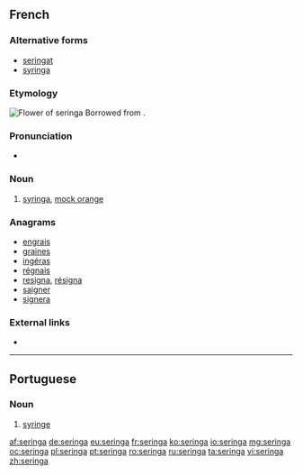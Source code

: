 ==French==

===Alternative forms===
* [[seringat]]
* [[syringa]]

===Etymology===
[[File:Philadelphus_coronarius_MHNT.jpg|thumb|Flower of seringa]]
Borrowed from {{etyl|la|fr}} {{term|syringa|lang=la}}.

===Pronunciation===
* {{IPA|/s(ə)ʁɛ̃ɡa/|lang=fr}}

===Noun===
{{fr-noun|m}}

# {{context|plant|lang=fr}} [[syringa]], [[mock orange]]

===Anagrams===
* [[engrais#French|engrais]]
* [[graines#French|graines]]
* [[ingéras#French|ingéras]]
* [[régnais#French|régnais]]
* [[resigna#French|resigna]], [[résigna#French|résigna]]
* [[saigner#French|saigner]]
* [[signera#French|signera]]

===External links===
* {{R:TLFi}}

----

==Portuguese==

===Noun===
{{pt-noun|f}}

# [[syringe]]

[[af:seringa]]
[[de:seringa]]
[[eu:seringa]]
[[fr:seringa]]
[[ko:seringa]]
[[io:seringa]]
[[mg:seringa]]
[[oc:seringa]]
[[pl:seringa]]
[[pt:seringa]]
[[ro:seringa]]
[[ru:seringa]]
[[ta:seringa]]
[[vi:seringa]]
[[zh:seringa]]